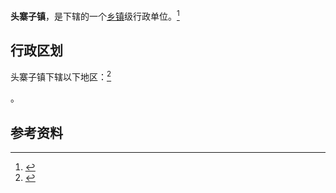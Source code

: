 {{中国乡级行政区|62/04/22/103/000}}

'''头寨子镇'''，是{{PRC admin/fullname|62/04/22/103/000|3}}下辖的一个[[乡镇|乡镇]]级行政单位。<ref>{{PRC admin/ref sgc|{{PRC admin/parent|62/04/22/103/000}}}}</ref>

== 行政区划 ==

头寨子镇下辖以下地区：<ref>{{PRC admin/ref sgc|62/04/22/103/000}}</ref>

{{PRC admin/children|62/04/22/103/000}}。

== 参考资料 ==

{{reflist}}

{{行政区划小作品}}
{{PRC admin/navcat|62/04/22/103/000}}